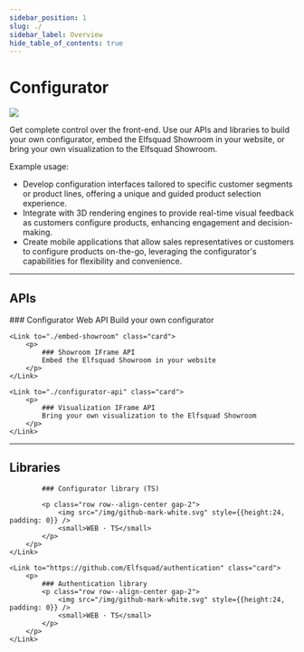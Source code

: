 ```yaml
---
sidebar_position: 1
slug: ./
sidebar_label: Overview
hide_table_of_contents: true
---
```




# Configurator

<img src="/img/visual-configurator_2.webp" class="float-right h-[200px]" />

Get complete control over the front-end. Use our APIs and libraries to build your own configurator, embed the Elfsquad Showroom in your website, or bring your own visualization to the Elfsquad Showroom.

Example usage: 
* Develop configuration interfaces tailored to specific customer segments or product lines, offering a unique and guided product selection experience. 
* Integrate with 3D rendering engines to provide real-time visual feedback as customers configure products, enhancing engagement and decision-making.
* Create mobile applications that allow sales representatives or customers to configure products on-the-go, leveraging the configurator's capabilities for flexibility and convenience.

<hr />

## APIs

<div class="grid grid-cols-1 sm:grid-cols-2 md:grid-cols-3 xl:grid-cols-4 gap-8">
    <Link to="./configurator-api" class="card">
        <p>
            ### Configurator Web API
            Build your own configurator
        </p>
    </Link>

    <Link to="./embed-showroom" class="card">
        <p>
            ### Showroom IFrame API
            Embed the Elfsquad Showroom in your website
        </p>
    </Link>

    <Link to="./configurator-api" class="card">
        <p>
            ### Visualization IFrame API
            Bring your own visualization to the Elfsquad Showroom
        </p>
    </Link>

</div>

<hr />

## Libraries

<div class="grid grid-cols-1 sm:grid-cols-2 md:grid-cols-3 xl:grid-cols-4 gap-8">
    <Link to="https://github.com/Elfsquad/configurator" class="card">
        <p>
            
            ### Configurator library (TS)

            <p class="row row--align-center gap-2">
                <img src="/img/github-mark-white.svg" style={{height:24, padding: 0}} />
                <small>WEB · TS</small>
            </p>
        </p>        
    </Link>

    <Link to="https://github.com/Elfsquad/authentication" class="card">
        <p>
            ### Authentication library
            <p class="row row--align-center gap-2">
                <img src="/img/github-mark-white.svg" style={{height:24, padding: 0}} />
                <small>WEB · TS</small>
            </p>
        </p>        
    </Link>
</div>
